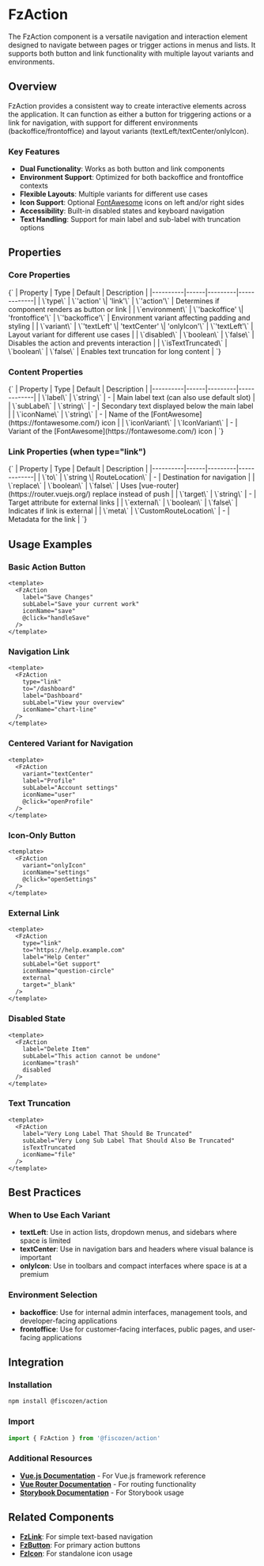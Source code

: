 
<Meta title="Navigation/FzAction/Documentation" component={FzAction} />

# FzAction

The FzAction component is a versatile navigation and interaction element designed to navigate between pages or trigger actions in menus and lists. It supports both button and link functionality with multiple layout variants and environments.

## Overview

FzAction provides a consistent way to create interactive elements across the application. It can function as either a button for triggering actions or a link for navigation, with support for different environments (backoffice/frontoffice) and layout variants (textLeft/textCenter/onlyIcon).

### Key Features

- **Dual Functionality**: Works as both button and link components
- **Environment Support**: Optimized for both backoffice and frontoffice contexts
- **Flexible Layouts**: Multiple variants for different use cases
- **Icon Support**: Optional [FontAwesome](https://fontawesome.com/) icons on left and/or right sides
- **Accessibility**: Built-in disabled states and keyboard navigation
- **Text Handling**: Support for main label and sub-label with truncation options

## Properties

### Core Properties

<Markdown>
{`
| Property | Type | Default | Description |
|----------|------|---------|-------------|
| \`type\` | \`'action' \| 'link'\` | \`'action'\` | Determines if component renders as button or link |
| \`environment\` | \`'backoffice' \| 'frontoffice'\` | \`'backoffice'\` | Environment variant affecting padding and styling |
| \`variant\` | \`'textLeft' \| 'textCenter' \| 'onlyIcon'\` | \`'textLeft'\` | Layout variant for different use cases |
| \`disabled\` | \`boolean\` | \`false\` | Disables the action and prevents interaction |
| \`isTextTruncated\` | \`boolean\` | \`false\` | Enables text truncation for long content |
`}
</Markdown>

### Content Properties

<Markdown>
{`
| Property | Type | Default | Description |
|----------|------|---------|-------------|
| \`label\` | \`string\` | - | Main label text (can also use default slot) |
| \`subLabel\` | \`string\` | - | Secondary text displayed below the main label |
| \`iconName\` | \`string\` | - | Name of the [FontAwesome](https://fontawesome.com/) icon |
| \`iconVariant\` | \`IconVariant\` | - | Variant of the [FontAwesome](https://fontawesome.com/) icon |
`}
</Markdown>

### Link Properties (when type="link")

<Markdown>
{`
| Property | Type | Default | Description |
|----------|------|---------|-------------|
| \`to\` | \`string \| RouteLocation\` | - | Destination for navigation |
| \`replace\` | \`boolean\` | \`false\` | Uses [vue-router](https://router.vuejs.org/) replace instead of push |
| \`target\` | \`string\` | - | Target attribute for external links |
| \`external\` | \`boolean\` | \`false\` | Indicates if link is external |
| \`meta\` | \`CustomRouteLocation\` | - | Metadata for the link |
`}
</Markdown>

## Usage Examples

### Basic Action Button

```vue
<template>
  <FzAction
    label="Save Changes"
    subLabel="Save your current work"
    iconName="save"
    @click="handleSave"
  />
</template>
```

### Navigation Link

```vue
<template>
  <FzAction
    type="link"
    to="/dashboard"
    label="Dashboard"
    subLabel="View your overview"
    iconName="chart-line"
  />
</template>
```

### Centered Variant for Navigation

```vue
<template>
  <FzAction
    variant="textCenter"
    label="Profile"
    subLabel="Account settings"
    iconName="user"
    @click="openProfile"
  />
</template>
```

### Icon-Only Button

```vue
<template>
  <FzAction
    variant="onlyIcon"
    iconName="settings"
    @click="openSettings"
  />
</template>
```

### External Link

```vue
<template>
  <FzAction
    type="link"
    to="https://help.example.com"
    label="Help Center"
    subLabel="Get support"
    iconName="question-circle"
    external
    target="_blank"
  />
</template>
```

### Disabled State

```vue
<template>
  <FzAction
    label="Delete Item"
    subLabel="This action cannot be undone"
    iconName="trash"
    disabled
  />
</template>
```

### Text Truncation

```vue
<template>
  <FzAction
    label="Very Long Label That Should Be Truncated"
    subLabel="Very Long Sub Label That Should Also Be Truncated"
    isTextTruncated
    iconName="file"
  />
</template>
```

## Best Practices

### When to Use Each Variant

- **textLeft**: Use in action lists, dropdown menus, and sidebars where space is limited
- **textCenter**: Use in navigation bars and headers where visual balance is important
- **onlyIcon**: Use in toolbars and compact interfaces where space is at a premium

### Environment Selection

- **backoffice**: Use for internal admin interfaces, management tools, and developer-facing applications
- **frontoffice**: Use for customer-facing interfaces, public pages, and user-facing applications

## Integration

### Installation

```bash
npm install @fiscozen/action
```

### Import

```typescript
import { FzAction } from '@fiscozen/action'
```

### Additional Resources

- **[Vue.js Documentation](https://vuejs.org/guide/)** - For Vue.js framework reference
- **[Vue Router Documentation](https://router.vuejs.org/)** - For routing functionality
- **[Storybook Documentation](https://storybook.js.org/docs/)** - For Storybook usage

## Related Components

- **[FzLink](?path=/docs/navigation-fzlink--docs)**: For simple text-based navigation
- **[FzButton](?path=/docs/button-fzbutton--docs)**: For primary action buttons
- **[FzIcon](?path=/docs/media-fzicon--docs)**: For standalone icon usage
